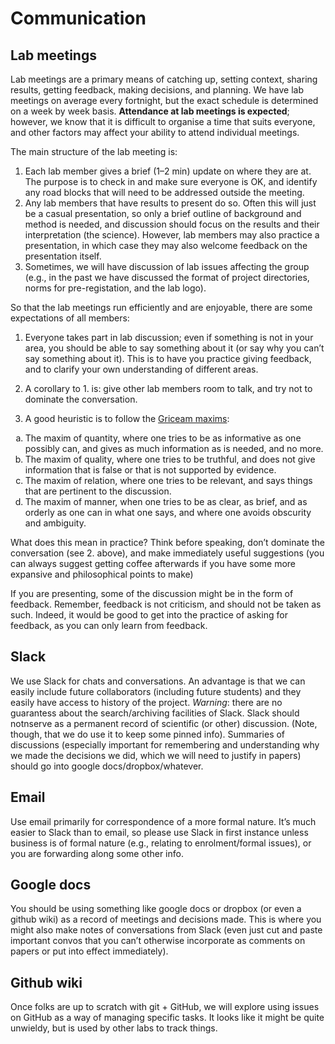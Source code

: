 # Communication

## Lab meetings

Lab meetings are a primary means of catching up, setting context, sharing results, getting feedback, making decisions, and planning. We have lab meetings on average every fortnight, but the exact schedule is determined on a week by week basis. **Attendance at lab meetings is expected**; however, we know that it is difficult to organise a time that suits everyone, and other factors may affect your ability to attend individual meetings.

The main structure of the lab meeting is:

1. Each lab member gives a brief (1--2 min) update on where they are at. The purpose is to check in and make sure everyone is OK, and identify any road blocks that will need to be addressed outside the meeting.
2. Any lab members that have results to present do so. Often this will just be a casual presentation, so only a brief outline of background and method is needed, and discussion should focus on the results and their interpretation (the science). However, lab members may also practice a presentation, in which case they may also welcome feedback on the presentation itself.
3. Sometimes, we will have discussion of lab issues affecting the group (e.g., in the past we have discussed the format of project directories, norms for pre-registation, and the lab logo).

So that the lab meetings run efficiently and are enjoyable, there are some expectations of all members:

1. Everyone takes part in lab discussion; even if something is not in your area, you should be able to say something about it (or say why you can't say something about it). This is to have you practice giving feedback, and to clarify your own understanding of different areas.

2. A corollary to 1. is: give other lab members room to talk, and try not to dominate the conversation.

3. A good heuristic is to follow the [Griceam maxims](link):
  a. The maxim of quantity, where one tries to be as informative as one possibly can, and gives as much information as is needed, and no more.
  b. The maxim of quality, where one tries to be truthful, and does not give information that is false or that is not supported by evidence.
  c. The maxim of relation, where one tries to be relevant, and says things that are pertinent to the discussion.
  d. The maxim of manner, when one tries to be as clear, as brief, and as orderly as one can in what one says, and where one avoids obscurity and ambiguity.

What does this mean in practice? Think before speaking, don't dominate the conversation (see 2. above), and make immediately useful suggestions (you can always suggest getting coffee afterwards if you have some more expansive and philosophical points to make)

If you are presenting, some of the discussion might be in the form of feedback. Remember, feedback is not criticism, and should not be taken as such. Indeed, it would be good to get into the practice of asking for feedback, as you can only learn from feedback.

## Slack

We use Slack for chats and conversations. An advantage is that we can easily include future collaborators (including future students) and they easily have access to history of the project. *Warning*: there are no guarantess about the search/archiving facilities of Slack. Slack should notnserve as a permanent record of scientific (or other) discussion. (Note, though, that we do use it to keep some pinned info). Summaries of discussions (especially important for remembering and understanding why we made the decisions we did, which we will need to justify in papers) should go into google docs/dropbox/whatever.

## Email

Use email primarily for correspondence of a more formal nature. It's much easier to Slack than to email, so please use Slack in first instance unless business is of formal nature (e.g., relating to enrolment/formal issues), or you are forwarding along some other info.

## Google docs

You should be using something like google docs or dropbox (or even a github wiki) as a record of meetings and decisions made. This is where you might also make notes of conversations from Slack (even just cut and paste important convos that you can't otherwise incorporate as comments on papers or put into effect immediately).

## Github wiki

Once folks are up to scratch with git + GitHub, we will explore using issues on GitHub as a way of managing specific tasks. It looks like it might be quite unwieldy, but is used by other labs to track things.